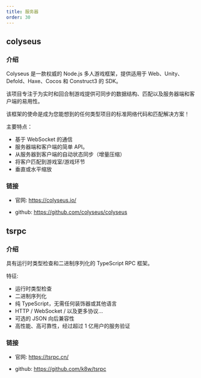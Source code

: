 ```yaml
---
title: 服务器
order: 30
---
```


## colyseus

### 介绍

Colyseus 是一款权威的 Node.js 多人游戏框架，提供适用于 Web、Unity、Defold、Haxe、Cocos 和 Construct3 的 SDK。

该项目专注于为实时和回合制游戏提供可同步的数据结构、匹配以及服务器端和客户端的易用性。

该框架的使命是成为您能想到的任何类型项目的标准网络代码和匹配解决方案！

主要特点：

-   基于 WebSocket 的通信
-   服务器端和客户端的简单 API。
-   从服务器到客户端的自动状态同步（增量压缩）
-   将客户匹配到游戏室/游戏环节
-   垂直或水平缩放

### 链接

-   官网: https://colyseus.io/

-   github: https://github.com/colyseus/colyseus

## tsrpc

### 介绍

具有运行时类型检查和二进制序列化的 TypeScript RPC 框架。

特征:

-   运行时类型检查
-   二进制序列化
-   纯 TypeScript，无需任何装饰器或其他语言
-   HTTP / WebSocket / 以及更多协议...
-   可选的 JSON 向后兼容性
-   高性能、高可靠性，经过超过 1 亿用户的服务验证

### 链接

-   官网: https://tsrpc.cn/

-   github: https://github.com/k8w/tsrpc
